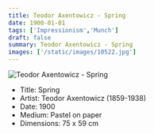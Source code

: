 ```yaml
---
title: Teodor Axentowicz - Spring
date: 1900-01-01
tags: ['Impressionism','Munch']
draft: false
summary: Teodor Axentowicz - Spring
images: ['/static/images/10522.jpg']
---
```


![Teodor Axentowicz - Spring](/static/images/10522.jpg)

* Title: Spring
* Artist: Teodor Axentowicz (1859-1938)
* Date: 1900
* Medium: Pastel on paper
* Dimensions: 75 x 59 cm


